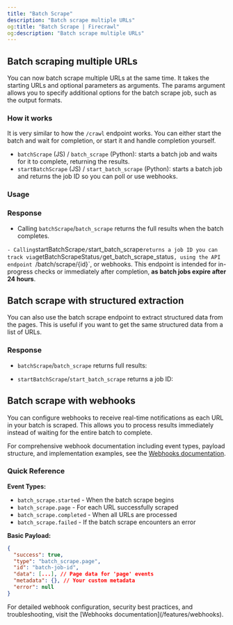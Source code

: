 ```yaml
---
title: "Batch Scrape"
description: "Batch scrape multiple URLs"
og:title: "Batch Scrape | Firecrawl"
og:description: "Batch scrape multiple URLs"
---
```



## Batch scraping multiple URLs

You can now batch scrape multiple URLs at the same time. It takes the starting URLs and optional parameters as arguments. The params argument allows you to specify additional options for the batch scrape job, such as the output formats.

### How it works

It is very similar to how the `/crawl` endpoint works. You can either start the batch and wait for completion, or start it and handle completion yourself.

- `batchScrape` (JS) / `batch_scrape` (Python): starts a batch job and waits for it to complete, returning the results.
- `startBatchScrape` (JS) / `start_batch_scrape` (Python): starts a batch job and returns the job ID so you can poll or use webhooks.

### Usage

<CodeGroup>

<BatchScrapePython />
<BatchScrapeNode />
<BatchScrapeCURL />

</CodeGroup>

### Response

- Calling `batchScrape`/`batch_scrape` returns the full results when the batch completes.

<BatchScrapeOutput />` - Calling `startBatchScrape`/`start_batch_scrape` returns
a job ID you can track via `getBatchScrapeStatus`/`get_batch_scrape_status`,
using the API endpoint `/batch/scrape/{id}`, or webhooks. This endpoint is
intended for in-progress checks or immediately after completion, **as batch jobs
expire after 24 hours**.

<BatchScrapeAsyncOutput />

## Batch scrape with structured extraction

You can also use the batch scrape endpoint to extract structured data from the pages. This is useful if you want to get the same structured data from a list of URLs.

<CodeGroup>

<BatchScrapeExtractPython />
<BatchScrapeExtractNode />
<BatchScrapeExtractCURL />

</CodeGroup>

### Response

- `batchScrape`/`batch_scrape` returns full results:

<BatchScrapeExtractOutput />

- `startBatchScrape`/`start_batch_scrape` returns a job ID:

<BatchScrapeExtractAsyncOutput />

## Batch scrape with webhooks

You can configure webhooks to receive real-time notifications as each URL in your batch is scraped. This allows you to process results immediately instead of waiting for the entire batch to complete.

<BatchScrapeWebhookCURL />

For comprehensive webhook documentation including event types, payload structure, and implementation examples, see the [Webhooks documentation](/features/webhooks).

### Quick Reference

**Event Types:**

- `batch_scrape.started` - When the batch scrape begins
- `batch_scrape.page` - For each URL successfully scraped
- `batch_scrape.completed` - When all URLs are processed
- `batch_scrape.failed` - If the batch scrape encounters an error

**Basic Payload:**

```json
{
  "success": true,
  "type": "batch_scrape.page",
  "id": "batch-job-id",
  "data": [...], // Page data for 'page' events
  "metadata": {}, // Your custom metadata
  "error": null
}
```

<Note>
  For detailed webhook configuration, security best practices, and
  troubleshooting, visit the [Webhooks documentation](/features/webhooks).
</Note>
